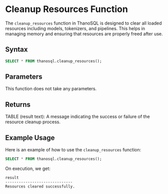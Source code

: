# Cleanup Resources Function

The `cleanup_resources` function in ThanoSQL is designed to clear all loaded resources including models, tokenizers, and pipelines. This helps in managing memory and ensuring that resources are properly freed after use.

## Syntax 

```sql
SELECT * FROM thanosql.cleanup_resources();
```

## Parameters
This function does not take any parameters.

## Returns
TABLE (result text): A message indicating the success or failure of the resource cleanup process.

## Example Usage
Here is an example of how to use the `cleanup_resources` function:
```sql
SELECT * FROM thanosql.cleanup_resources();
```
On execution, we get:
```
result
------------------------------
Resources cleared successfully.
```